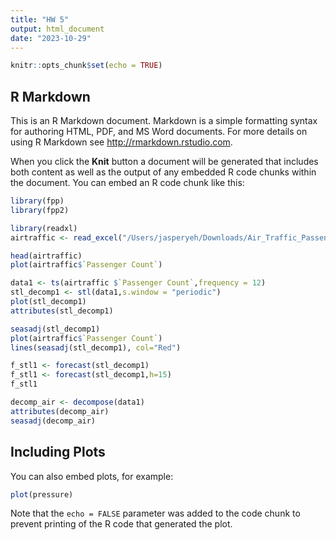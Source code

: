 ```yaml
---
title: "HW 5"
output: html_document
date: "2023-10-29"
---
```


```r
knitr::opts_chunk$set(echo = TRUE)
```

## R Markdown

This is an R Markdown document. Markdown is a simple formatting syntax for authoring HTML, PDF, and MS Word documents. For more details on using R Markdown see <http://rmarkdown.rstudio.com>.

When you click the **Knit** button a document will be generated that includes both content as well as the output of any embedded R code chunks within the document. You can embed an R code chunk like this:

```r
library(fpp)
library(fpp2)

library(readxl)
airtraffic <- read_excel("/Users/jasperyeh/Downloads/Air_Traffic_Passenger_Statistics.xlsx")

head(airtraffic)
plot(airtraffic$`Passenger Count`)

data1 <- ts(airtraffic $`Passenger Count`,frequency = 12)
stl_decomp1 <- stl(data1,s.window = "periodic")
plot(stl_decomp1)
attributes(stl_decomp1)

seasadj(stl_decomp1)
plot(airtraffic$`Passenger Count`)
lines(seasadj(stl_decomp1), col="Red")

f_stl1 <- forecast(stl_decomp1)
f_stl1 <- forecast(stl_decomp1,h=15)
f_stl1

decomp_air <- decompose(data1)
attributes(decomp_air)
seasadj(decomp_air)
```

## Including Plots

You can also embed plots, for example:

```r
plot(pressure)
```

Note that the `echo = FALSE` parameter was added to the code chunk to prevent printing of the R code that generated the plot.
